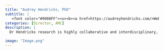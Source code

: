 ```yaml
---
title: "Audrey Hendricks, PhD"
subtitle: |
   <font color="#9900FF"><u><b><a href=https://audreyhendricks.com/>Website</a> </b></u></font> 
categories: [Director, AMC]
description: |
  Dr Hendricks research is highly collaborative and interdisciplinary, living at the intersection of data science, ‘omics, and biomedicine with the goal of developing and applying statistics and machine learning methods to better understand the complex nature of human health and disease. The Hendricks Research Team has three active areas of research: (1) increasing the utility of genetic and genomic summary data, (2) developing food biomarkers and a mechanistic understanding of the biology behind diets and human health, and (3) elucidating the genomic underpinnings of health and disease. Dr. Hendricks is deeply committed to supporting and training scientists, statisticians, and researchers within her team and beyond.  

image: "Image.png"
---
```


<!-- ## About -->

<!--  Dr Hendricks research is highly collaborative and interdisciplinary, living at the intersection of data science, ‘omics, and biomedicine with the goal of developing and applying statistics and machine learning methods to better understand the complex nature of human health and disease. The Hendricks Research Team has three active areas of research: (1) increasing the utility of genetic and genomic summary data, (2) developing food biomarkers and a mechanistic understanding of the biology behind diets and human health, and (3) elucidating the genomic underpinnings of health and disease. Dr. Hendricks is deeply committed to supporting and training scientists, statisticians, and researchers within her team and beyond.   -->
